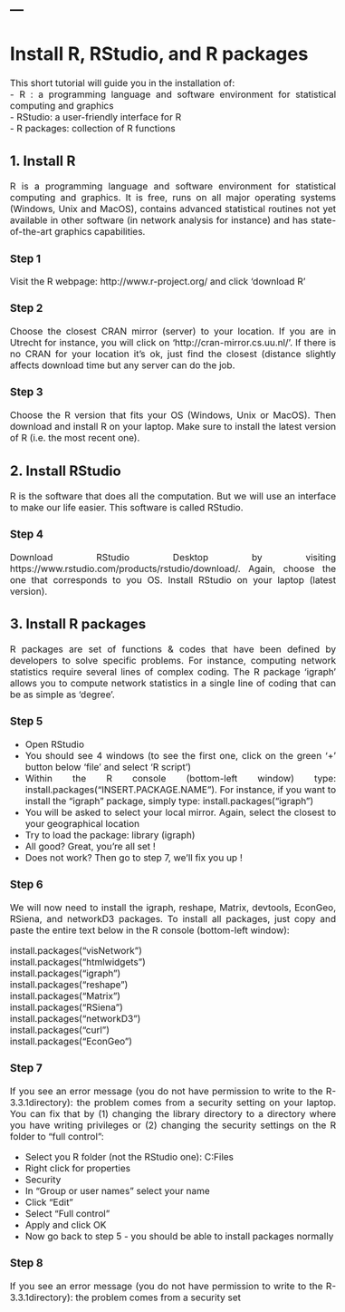 ---
---  

<link rel="stylesheet" href="styles.css" type="text/css">

<style>
body {
text-align: justify; font-size:12pt}
</style>

   
   
# Install R, RStudio, and R packages    

This short tutorial will guide you in the installation of:  
- R : a programming language and software environment for statistical computing and graphics   
- RStudio: a user-friendly interface for R   
- R packages: collection of R functions   

## 1. Install R   
R is a programming language and software environment for statistical computing and graphics. It is free, runs on all major operating systems (Windows, Unix and MacOS), contains advanced statistical routines not yet available in other software (in network analysis for instance) and has state-of-the-art graphics capabilities.    

### Step 1  
Visit the R webpage: http://www.r-project.org/ and click 'download R'  

### Step 2    
Choose the closest CRAN mirror (server) to your location. If you are in Utrecht for instance, you will click on 'http://cran-mirror.cs.uu.nl/'. If there is no CRAN for your location it's ok, just find the closest (distance slightly affects download time but any server can do the job.

### Step 3    
Choose the R version that fits your OS (Windows, Unix or MacOS). Then download and install R on your laptop. Make sure to install the latest version of R (i.e. the most recent one). 

## 2. Install RStudio   
R is the software that does all the computation. But we will use an interface to make our life easier. This software is called RStudio.   

### Step 4     
Download RStudio Desktop by visiting https://www.rstudio.com/products/rstudio/download/.  Again, choose the one that corresponds to you OS. Install RStudio on your laptop (latest version).   

## 3. Install R packages   
R packages are set of functions & codes that have been defined by developers to solve specific problems. For instance, computing network statistics require several lines of complex coding. The R package 'igraph' allows you to compute network statistics in a single line of coding that can be as simple as 'degree'.    
 
### Step 5   
- Open RStudio
- You should see 4 windows (to see the first one, click on the green '+' button below 'file' and select 'R script') 
- Within the R console (bottom-left window) type: install.packages("INSERT.PACKAGE.NAME"). For instance, if you want to install the "igraph" package, simply type: install.packages("igraph")
- You will be asked to select your local mirror. Again, select the closest to your geographical location
- Try to load the package: library (igraph)
- All good? Great, you're all set !
- Does not work? Then go to step 7, we'll fix you up !

### Step 6
We will now need to install the igraph, reshape, Matrix, devtools, EconGeo, RSiena, and networkD3 packages. To install all packages, just copy and paste the entire text below in the R console (bottom-left window):

install.packages("visNetwork")   
install.packages("htmlwidgets")   
install.packages("igraph")   
install.packages("reshape")   
install.packages("Matrix")   
install.packages("RSiena")   
install.packages("networkD3")   
install.packages("curl")   
install.packages("EconGeo")    

### Step 7
If you see an error message (you do not have permission to write to the R-3.3.1\library directory): the problem comes from a security setting on your laptop. You can fix that by (1) changing the library directory to a directory where you have writing privileges or (2) changing the security settings on the R folder to "full control":

- Select you R folder (not the RStudio one): C:\Program Files\R
- Right click for properties
- Security
- In "Group or user names" select your name
- Click "Edit"
- Select "Full control"
- Apply and click OK
- Now go back to step 5 - you should be able to install packages normally   

### Step 8
If you see an error message (you do not have permission to write to the R-3.3.1\library directory): the problem comes from a security set

